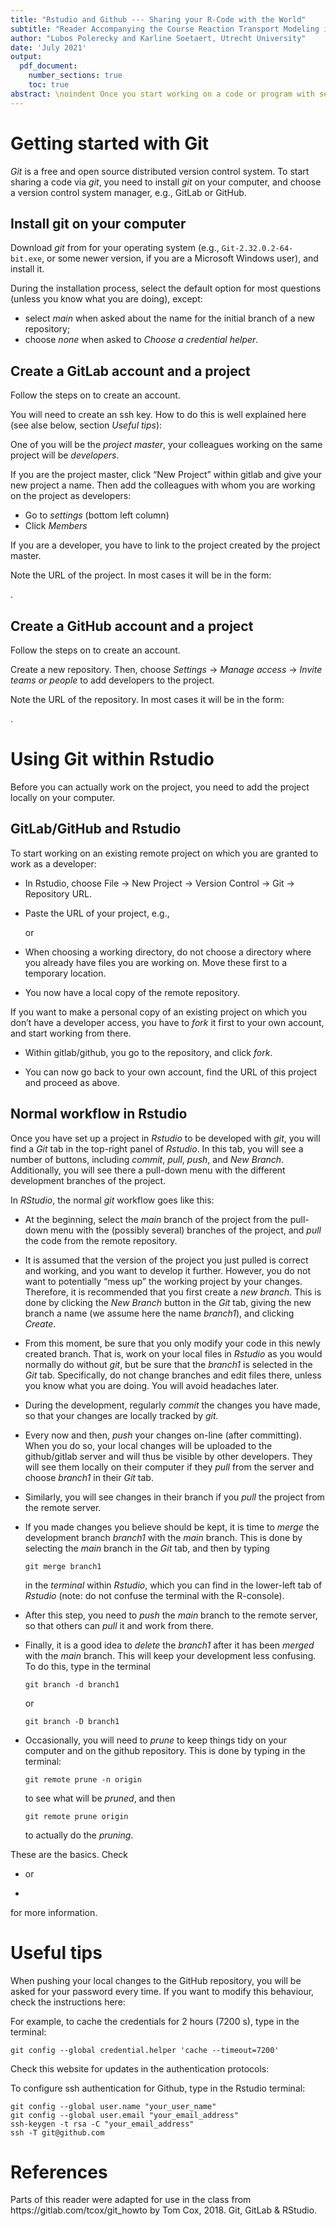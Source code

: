 ```yaml
---
title: "Rstudio and Github --- Sharing your R-Code with the World"
subtitle: "Reader Accompanying the Course Reaction Transport Modeling in the Hydrosphere"
author: "Lubos Polerecky and Karline Soetaert, Utrecht University"
date: 'July 2021'
output:
  pdf_document:
    number_sections: true
    toc: true
abstract: \noindent Once you start working on a code or program with several people, it becomes worthwhile to invest some time into learning about the tools that are available for sharing, editing and tracking changes in such codes. Here, we briefly illustrate how to work with Gitlab/Github in Rstudio.
---
```


# Getting started with Git

*Git* is a free and open source distributed version control system.  To start sharing a code via *git*, you need to install *git* on your computer, and choose a version control system manager, e.g., GitLab or GitHub.

## Install git on your computer

Download *git* from \url{https://git-scm.com/downloads} for your operating system (e.g., ``Git-2.32.0.2-64-bit.exe``, or some newer version, if you are a Microsoft Windows user), and install it. 

During the installation process, select the default option for most questions (unless you know what you are doing), except:

  - select *main* when asked about the name for the initial branch of a new repository;
  - choose *none* when asked to *Choose a credential helper*.\footnote{If you forget to do this, see \url{https://stackoverflow.com/questions/37182847/how-to-disable-git-credential-manager-for-windows}.}
  
## Create a GitLab account and a project

Follow the steps on \url{https://gitlab.com/} to create an account.

You will need to create an ssh key. How to do this is well explained here (see alse below, section *Useful tips*):

\url{https://dev.to/sndrx/how-to-set-up-an-ssh-key-and-use-it-in-gitlab--42p1}

One of you will be the *project master*, your colleagues working on the same project will be *developers*. 

If you are the project master, click "New Project" within gitlab and give your new project a name. Then add the colleagues with whom you are working on the project as developers:
  
  - Go to *settings* (bottom left column)
  - Click *Members*

If you are a developer, you have to link to the project created by the project master.

Note the URL of the project. In most cases it will be in the form:

\url{https://gitlab.com/YOUR_USERNAME/YOUR_PROJECT}.

## Create a GitHub account and a project

Follow the steps on \url{https://github.com/} to create an account.

Create a new repository. Then, choose *Settings* $\rightarrow$ *Manage access* $\rightarrow$ *Invite teams or people* to add developers to the project. 

Note the URL of the repository. In most cases it will be in the form:

\url{https://github.com/YOUR_USERNAME/YOUR_PROJECT}.

# Using Git within Rstudio

Before you can actually work on the project, you need to add the project locally on your computer.

## GitLab/GitHub and Rstudio

To start working on an existing remote project on which you are granted to work as a developer:
  
* In Rstudio, choose File $\rightarrow$ New Project $\rightarrow$ Version Control $\rightarrow$ Git $\rightarrow$ Repository URL.

* Paste the URL of your project, e.g., 

  \url{https://gitlab.com/YOUR_USERNAME/YOUR_PROJECT} 

  or 
  
  \url{https://github.com/YOUR_USERNAME/YOUR_PROJECT}

* When choosing a working directory, do not choose a directory where you already have files you are working on. Move these first to a temporary location.

* You now have a local copy of the remote repository. 

If you want to make a personal copy of an existing project on which you don't have a developer access, you have to *fork* it first to your own account, and start working from there. 

* Within gitlab/github, you go to the repository, and click *fork*.

* You can now go back to your own account, find the URL of this project and proceed as above.

## Normal workflow in Rstudio

Once you have set up a project in *Rstudio* to be developed with *git*, you will find a *Git* tab in the top-right panel of *Rstudio*. In this tab, you will see a number of buttons, including *commit*, *pull*, *push*, and *New Branch*. Additionally, you will see there a pull-down menu with the different development branches of the project. 

In *RStudio*, the normal *git* workflow goes like this:

- At the beginning, select the *main* branch of the project from the pull-down menu with the (possibly several) branches of the project, and *pull* the code from the remote repository.

- It is assumed that the version of the project you just pulled is correct and working, and you want to develop it further. However, you do not want to potentially "mess up" the working project by your changes. Therefore, it is recommended that you first create a *new branch*. This is done by clicking the *New Branch* button in the *Git* tab, giving the new branch a name (we assume here the name *branch1*), and clicking *Create*.

- From this moment, be sure that you only modify your code in this newly created branch. That is, work on your local files in *Rstudio* as you would normally do without *git*, but be sure that the *branch1* is selected in the *Git* tab. Specifically, do not change branches and edit files there, unless you know what you are doing. You will avoid headaches later.

- During the development, regularly *commit* the changes you have made, so that your changes are locally tracked by *git.*

- Every now and then, *push* your changes on-line (after committing). When you do so, your local changes will be uploaded to the github/gitlab server and will thus be visible by other developers. They will see them locally on their computer if they *pull* from the server and choose *branch1* in their *Git* tab.

- Similarly, you will see changes in their branch if you *pull* the project from the remote server.

- If you made changes you believe should be kept, it is time to *merge* the development branch *branch1* with the *main* branch. This is done by selecting the *main* branch in the *Git* tab, and then by typing 

  ``git merge branch1``

  in the *terminal* within *Rstudio*, which you can find in the lower-left tab of *Rstudio* (note: do not confuse the terminal with the R-console). 

- After this step, you need to *push* the *main* branch to the remote server, so that others can *pull* it and work from there.

- Finally, it is a good idea to *delete* the *branch1* after it has been *merged* with the *main* branch. This will keep your development less confusing. To do this, type in the terminal

  ``git branch -d branch1``

  or 

  ``git branch -D branch1``

- Occasionally, you will need to *prune* to keep things tidy on your computer and on the github repository. This is done by typing in the terminal:

  ``git remote prune -n origin``
  
  to see what will be *pruned*, and then
  
  ``git remote prune origin``

  to actually do the *pruning*.

These are the basics. Check 

- \url{https://about.gitlab.com/2014/09/29/gitlab-flow/}

  or

- \url{https://r-bio.github.io/intro-git-rstudio/}

for more information.

# Useful tips

When pushing your local changes to the GitHub repository, you will be asked for your password every time. If you want to modify this behaviour, check the instructions here: 

\url{https://docs.github.com/en/get-started/getting-started-with-git/caching-your-github-credentials-in-git}

For example, to cache the credentials for 2 hours (7200 s), type in the terminal:

``git config --global credential.helper 'cache --timeout=7200'``

Check this website for updates in the authentication protocols:

\url{https://github.blog/2020-12-15-token-authentication-requirements-for-git-operations/}

To configure ssh authentication for Github, type in the Rstudio terminal:
```
git config --global user.name "your_user_name"
git config --global user.email "your_email_address"
ssh-keygen -t rsa -C "your_email_address"
ssh -T git@github.com
```

# References

Parts of this reader were adapted for use in the class from https://gitlab.com/tcox/git_howto
by Tom Cox, 2018. Git, GitLab & RStudio.
